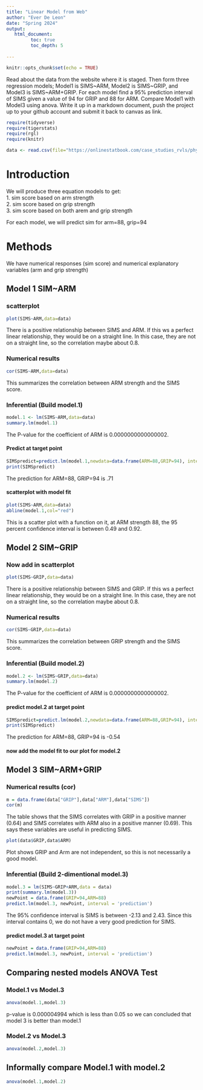 ```yaml
---
title: "Linear Model from Web"
author: "Ever De Leon"
date: "Spring 2024"
output:
   html_document:
         toc: true
         toc_depth: 5
        
---
```


```r
knitr::opts_chunk$set(echo = TRUE)
```

Read about the data from the website where it is staged.  Then form three regression models; Model1 is SIMS~ARM, Model2 is SIMS~GRIP, and Model3 is SIMS~ARM+GRIP. For each model find a 95% prediction interval of SIMS given a value of 94  for GRIP and 88 for ARM. Compare Model1 with Model3 using anova. Write it up in a markdown document, push the project up to your github account and submit it back to canvas as link. 

 


```r
require(tidyverse)
require(tigerstats)
require(rgl)
require(knitr)

```

```r
data <- read.csv(file="https://onlinestatbook.com/case_studies_rvls/physical_strength/data.txt",sep="",header=TRUE)  

```
# Introduction

We will produce three equation models to get:  
1. sim score based on arm strength  
2. sim score based on grip strength  
3. sim score based on both arem and grip strength  

For each model, we will predict sim for arm=88, grip=94

# Methods 
We have numerical responses (sim score) and numerical explanatory variables (arm and grip strength)

## Model 1 SIM~ARM

### scatterplot
```r
plot(SIMS~ARM,data=data)
```

There is a positive relationship between SIMS and ARM. If this ws a perfect linear relationship, they would be on a straight line. In this case, they are not on a straight line, so the correlation maybe about 0.8.

### Numerical results

```r
cor(SIMS~ARM,data=data)
```

This summarizes the correlation between ARM strength and the SIMS score.

### Inferential  (Build model.1)

```r
model.1 <- lm(SIMS~ARM,data=data)
summary.lm(model.1)
```

The P-value for the coefficient of ARM is 0.0000000000000002.

#### Predict at target point

```r
SIMSpredict=predict.lm(model.1,newdata=data.frame(ARM=88,GRIP=94), interval = "confidence")
print(SIMSpredict)
```

The prediction for ARM=88, GRIP=94 is .71

#### scatterplot with model fit

```r
plot(SIMS~ARM,data=data)
abline(model.1,col="red")
```

This is a scatter plot with a function on it, at ARM strength 88, the 95 percent confidence interval is between 0.49 and 0.92.

## Model 2 SIM~GRIP

### Now add in scatterplot

```r
plot(SIMS~GRIP,data=data)
```

There is a positive relationship between SIMS and GRIP. If this ws a perfect linear relationship, they would be on a straight line. In this case, they are not on a straight line, so the correlation maybe about 0.8.

### Numerical results 

```r
cor(SIMS~GRIP,data=data)
```

This summarizes the correlation between GRIP strength and the SIMS score.

### Inferential  (Build model.2)

```r
model.2 <- lm(SIMS~GRIP,data=data)
summary.lm(model.2)
```  

The P-value for the coefficient of ARM is 0.0000000000000002.

#### predict model.2 at target point

```r
SIMSpredict=predict.lm(model.2,newdata=data.frame(ARM=88,GRIP=94), interval = "confidence")
print(SIMSpredict)
```

The prediction for ARM=88, GRIP=94 is -0.54

#### now add the model fit to our plot for model.2
  


## Model 3 SIM~ARM+GRIP

### Numerical results (cor)

```r
m = data.frame(data["GRIP"],data["ARM"],data["SIMS"])
cor(m)
```

The table shows that the SIMS correlates with GRIP in a positive manner (0.64) and SIMS correlates with ARM also in a positive manner (0.69). This says these variables are useful in predicting SIMS.

```r
plot(data$GRIP,data$ARM)
```

Plot shows GRIP and Arm are not independent, so this is not necessarily a good model.
  
### Inferential  (Build 2-dimentional model.3)

```r
model.3 = lm(SIMS~GRIP+ARM,data = data)
print(summary.lm(model.3))
newPoint = data.frame(GRIP=94,ARM=88)
predict.lm(model.3, newPoint, interval = 'prediction')
```

The 95% confidence interval is SIMS is between -2.13 and 2.43. Since this interval contains 0, we do not have a very good prediction for SIMS. 

#### predict model.3 at target point
  
```r
newPoint = data.frame(GRIP=94,ARM=88)
predict.lm(model.3, newPoint, interval = 'prediction')
```


## Comparing nested models ANOVA Test

### Model.1 vs Model.3

```r
anova(model.1,model.3)
```

p-value is 0.000004994 which is less than 0.05 so we can concluded that model 3 is better than model.1

### Model.2 vs Model.3

```r
anova(model.2,model.3)
```

## Informally compare Model.1 with model.2

```r
anova(model.1,model.2)
```
